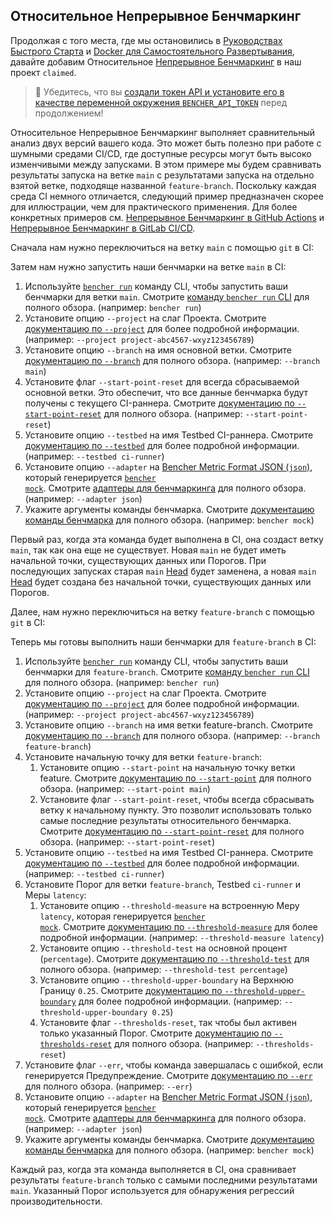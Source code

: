 
## Относительное Непрерывное Бенчмаркинг

Продолжая с того места, где мы остановились в
[Руководствах Быстрого Старта][quick start] и [Docker для Самостоятельного Развертывания][docker self-hosted],
давайте добавим Относительное [Непрерывное Бенчмаркинг][continuous benchmarking] в наш проект `claimed`.

> 🐰 Убедитесь, что вы
> [создали токен API и установите его в качестве переменной окружения `BENCHER_API_TOKEN`][create an api token]
> перед продолжением!

[quick start]: /ru/docs/tutorial/quick-start/
[docker self-hosted]: /ru/docs/tutorial/docker/
[continuous benchmarking]: /ru/docs/explanation/continuous-benchmarking/
[create an api token]: /ru/docs/how-to/claim/#create-an-api-token

Относительное Непрерывное Бенчмаркинг выполняет сравнительный анализ двух версий вашего кода.
Это может быть полезно при работе с шумными средами CI/CD,
где доступные ресурсы могут быть высоко изменчивыми между запусками.
В этом примере мы будем сравнивать результаты запуска на ветке `main`
с результатами запуска на отдельно взятой ветке, подходяще названной `feature-branch`.
Поскольку каждая среда CI немного отличается,
следующий пример предназначен скорее для иллюстрации, чем для практического применения.
Для более конкретных примеров см. [Непрерывное Бенчмаркинг в GitHub Actions][github actions]
и [Непрерывное Бенчмаркинг в GitLab CI/CD][gitlab ci/cd].

[github actions]: /ru/docs/how-to/github-actions/
[gitlab ci/cd]: /ru/docs/how-to/gitlab-ci-cd/

Сначала нам нужно переключиться на ветку `main` с помощью `git` в CI:

<GitCheckoutMain />

Затем нам нужно запустить наши бенчмарки на ветке `main` в CI:

<RunMainRelative />

1. Используйте <code><a href="/ru/docs/explanation/bencher-run/">bencher run</a></code> команду CLI, чтобы запустить ваши бенчмарки для ветки `main`.
   Смотрите [команду `bencher run` CLI][bencher run] для полного обзора.
   (например: `bencher run`)
2. Установите опцию `--project` на слаг Проекта.
   Смотрите [документацию по `--project`][project option] для более подробной информации.
   (например: `--project project-abc4567-wxyz123456789`)
3. Установите опцию `--branch` на имя основной ветки.
   Смотрите [документацию по `--branch`][branch option] для полного обзора.
   (например: `--branch main`)
4. Установите флаг `--start-point-reset` для всегда сбрасываемой основной ветки.
   Это обеспечит, что все данные бенчмарка будут получены с текущего CI-раннера.
   Смотрите [документацию по `--start-point-reset`][start point reset] для полного обзора.
   (например: `--start-point-reset`)
5. Установите опцию `--testbed` на имя Testbed CI-раннера.
   Смотрите [документацию по `--testbed`][testbed option] для более подробной информации.
   (например: `--testbed ci-runner`)
6. Установите опцию `--adapter` на [Bencher Metric Format JSON (`json`)][bmf], который генерируется <code><a href="/ru/docs/reference/bencher-metric-format/#bencher-mock">bencher mock</a></code>.
   Смотрите [адаптеры для бенчмаркинга][adapter json] для полного обзора.
   (например: `--adapter json`)
7. Укажите аргументы команды бенчмарка.
    Смотрите [документацию команды бенчмарка][command argument] для полного обзора.
    (например: `bencher mock`)

Первый раз, когда эта команда будет выполнена в CI,
она создаст ветку `main`, так как она еще не существует.
Новая `main` не будет иметь начальной точки, существующих данных или Порогов.
При последующих запусках старая `main` [Head][head] будет заменена,
а новая `main` [Head][head] будет создана без начальной точки, существующих данных или Порогов.

[bencher run]: /ru/docs/explanation/bencher-run/
[project option]: /ru/docs/explanation/bencher-run/#--project-project
[branch option]: /ru/docs/explanation/branch-selection/#--branch-branch
[start point reset]: /ru/docs/explanation/branch-selection/#--start-point-reset
[testbed option]: /ru/docs/explanation/bencher-run/#--testbed-testbed
[bmf]: /ru/docs/reference/bencher-metric-format/
[adapter json]: /ru/docs/explanation/adapters/#-json
[command argument]: /ru/docs/explanation/bencher-run/#benchmark-command
[head]: /ru/docs/explanation/benchmarking/#head

Далее, нам нужно переключиться на ветку `feature-branch` с помощью `git` в CI:

<GitCheckoutFeature />

Теперь мы готовы выполнить наши бенчмарки для `feature-branch` в CI:

<RunFeatureRelative />

1. Используйте <code><a href="/ru/docs/explanation/bencher-run/">bencher run</a></code> команду CLI, чтобы запустить ваши бенчмарки для `feature-branch`.
   Смотрите [команду `bencher run` CLI][bencher run] для полного обзора.
   (например: `bencher run`)
2. Установите опцию `--project` на слаг Проекта.
   Смотрите [документацию по `--project`][project option] для более подробной информации.
   (например: `--project project-abc4567-wxyz123456789`)
3. Установите опцию `--branch` на имя ветки feature-branch.
   Смотрите [документацию по `--branch`][branch option] для полного обзора.
   (например: `--branch feature-branch`)
4. Установите начальную точку для ветки `feature-branch`:
   1. Установите опцию `--start-point` на начальную точку ветки feature.
   Смотрите [документацию по `--start-point`][start point] для полного обзора.
   (например: `--start-point main`)
   2. Установите флаг `--start-point-reset`, чтобы всегда сбрасывать ветку к начальному пункту.
   Это позволит использовать только самые последние результаты относительного бенчмарка.
   Смотрите [документацию по `--start-point-reset`][start point reset] для полного обзора.
   (например: `--start-point-reset`)
5. Установите опцию `--testbed` на имя Testbed CI-раннера.
   Смотрите [документацию по `--testbed`][testbed option] для более подробной информации.
   (например: `--testbed ci-runner`)
6. Установите Порог для ветки `feature-branch`, Testbed `ci-runner` и Меры `latency`:
   1. Установите опцию `--threshold-measure` на встроенную Меру `latency`, которая генерируется <code><a href="/ru/docs/reference/bencher-metric-format/#bencher-mock">bencher mock</a></code>.
   Смотрите [документацию по `--threshold-measure`][threshold measure option] для более подробной информации.
   (например: `--threshold-measure latency`)
   2. Установите опцию `--threshold-test` на основной процент (`percentage`).
   Смотрите [документацию по `--threshold-test`][threshold test option] для полного обзора.
   (например: `--threshold-test percentage`)
   3. Установите опцию `--threshold-upper-boundary` на Верхнюю Границу `0.25`.
   Смотрите [документацию по `--threshold-upper-boundary`][threshold upper boundary] для более подробной информации.
   (например: `--threshold-upper-boundary 0.25`)
   4. Установите флаг `--thresholds-reset`, так чтобы был активен только указанный Порог.
   Смотрите [документацию по `--thresholds-reset`][thresholds reset] для полного обзора.
   (например: `--thresholds-reset`)
7. Установите флаг `--err`, чтобы команда завершалась с ошибкой, если генерируется Предупреждение.
   Смотрите [документацию по `--err`][alert err] для полного обзора.
   (например: `--err`)
8. Установите опцию `--adapter` на [Bencher Metric Format JSON (`json`)][bmf], который генерируется <code><a href="/ru/docs/reference/bencher-metric-format/#bencher-mock">bencher mock</a></code>.
   Смотрите [адаптеры для бенчмаркинга][adapter json] для полного обзора.
   (например: `--adapter json`)
9. Укажите аргументы команды бенчмарка.
   Смотрите [документацию команды бенчмарка][command argument] для полного обзора.
   (например: `bencher mock`)

Каждый раз, когда эта команда выполняется в CI,
она сравнивает результаты `feature-branch` только с самыми последними результатами `main`.
Указанный Порог используется для обнаружения регрессий производительности.

[start point]: /ru/docs/explanation/branch-selection/#--start-point-branch
[start point reset]: /ru/docs/explanation/branch-selection/#--start-point-reset
[threshold measure option]: /ru/docs/explanation/thresholds/#--threshold-measure-measure
[threshold test option]: /ru/docs/explanation/thresholds/#--threshold-test-test
[threshold upper boundary]: /ru/docs/explanation/thresholds/#--threshold-upper-boundary-boundary
[thresholds reset]: /ru/docs/explanation/thresholds/#--thresholds-reset
[alert err]: /ru/docs/explanation/thresholds/#--err